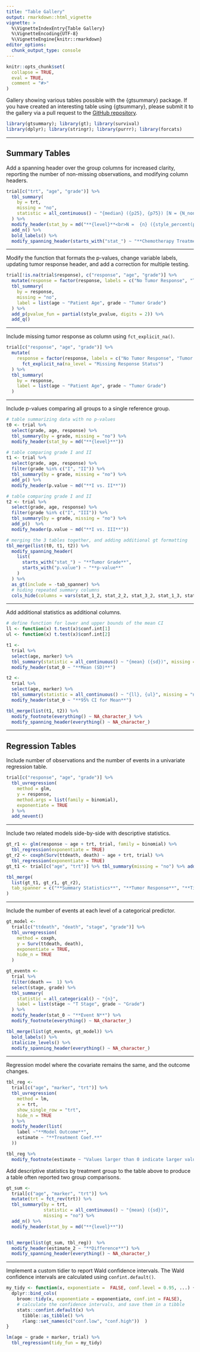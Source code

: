 ```yaml
---
title: "Table Gallery"
output: rmarkdown::html_vignette
vignette: >
  %\VignetteIndexEntry{Table Gallery}
  %\VignetteEncoding{UTF-8}
  %\VignetteEngine{knitr::rmarkdown}
editor_options: 
  chunk_output_type: console
---
```


```r
knitr::opts_chunk$set(
  collapse = TRUE,
  eval = TRUE,
  comment = "#>"
)
```

Gallery showing various tables possible with the {gtsummary} package.  If you have created an interesting table using {gtsummary}, please submit it to the gallery via a pull request to the [GitHub repository](https://github.com/ddsjoberg/gtsummary).

```r
library(gtsummary); library(gt); library(survival)
library(dplyr); library(stringr); library(purrr); library(forcats)
```

---

## Summary Tables

Add a spanning header over the group columns for increased clarity, reporting the number of non-missing observations, and modifying column headers.
```r
trial[c("trt", "age", "grade")] %>%
  tbl_summary(
    by = trt, 
    missing = "no",
    statistic = all_continuous() ~ "{median} ({p25}, {p75}) [N = {N_nonmiss}]"
  ) %>%
  modify_header(stat_by = md("**{level}**<br>N =  {n} ({style_percent(p)}%)")) %>%
  add_n() %>%
  bold_labels() %>%
  modify_spanning_header(starts_with("stat_") ~ "**Chemotherapy Treatment**")
```

---

Modify the function that formats the p-values, change variable labels, updating tumor response header, and add a correction for multiple testing.
```r
trial[!is.na(trial$response), c("response", "age", "grade")] %>%
  mutate(response = factor(response, labels = c("No Tumor Response", "Tumor Responded"))) %>%
  tbl_summary(
    by = response, 
    missing = "no",
    label = list(age ~ "Patient Age", grade ~ "Tumor Grade")
  ) %>%
  add_p(pvalue_fun = partial(style_pvalue, digits = 2)) %>%
  add_q()
```

---

Include missing tumor response as column using `fct_explicit_na()`.

```r
trial[c("response", "age", "grade")] %>%
  mutate(
    response = factor(response, labels = c("No Tumor Response", "Tumor Responded")) %>% 
      fct_explicit_na(na_level = "Missing Response Status")
  ) %>%
  tbl_summary(
    by = response, 
    label = list(age ~ "Patient Age", grade ~ "Tumor Grade")
  )  
```

---

Include p-values comparing all groups to a single reference group.

```r
# table summarizing data with no p-values
t0 <- trial %>%
  select(grade, age, response) %>%
  tbl_summary(by = grade, missing = "no") %>%
  modify_header(stat_by = md("**{level}**"))

# table comparing grade I and II
t1 <- trial %>%
  select(grade, age, response) %>%
  filter(grade %in% c("I", "II")) %>%
  tbl_summary(by = grade, missing = "no") %>%
  add_p() %>%
  modify_header(p.value ~ md("**I vs. II**"))

# table comparing grade I and II
t2 <- trial %>%
  select(grade, age, response) %>%
  filter(grade %in% c("I", "III")) %>%
  tbl_summary(by = grade, missing = "no") %>%
  add_p()  %>%
  modify_header(p.value ~ md("**I vs. III**"))

# merging the 3 tables together, and adding additional gt formatting
tbl_merge(list(t0, t1, t2)) %>%
  modify_spanning_header(
    list(
      starts_with("stat_") ~ "**Tumor Grade**",
      starts_with("p.value") ~ "**p-value**"
    )
  ) %>%
  as_gt(include = -tab_spanner) %>%
  # hiding repeated summary columns
  cols_hide(columns = vars(stat_1_2, stat_2_2, stat_3_2, stat_1_3, stat_2_3, stat_3_3))
```

---

Add additional statistics as additional columns.

```r
# define function for lower and upper bounds of the mean CI
ll <- function(x) t.test(x)$conf.int[1]
ul <- function(x) t.test(x)$conf.int[2]

t1 <-
  trial %>%
  select(age, marker) %>%
  tbl_summary(statistic = all_continuous() ~ "{mean} ({sd})", missing = "no") %>%
  modify_header(stat_0 ~ "**Mean (SD)**")

t2 <-
  trial %>%
  select(age, marker) %>%
  tbl_summary(statistic = all_continuous() ~ "{ll}, {ul}", missing = "no") %>%
  modify_header(stat_0 ~ "**95% CI for Mean**")

tbl_merge(list(t1, t2)) %>%
  modify_footnote(everything() ~ NA_character_) %>%
  modify_spanning_header(everything() ~ NA_character_)
```

---

## Regression Tables

Include number of observations and the number of events in a univariate regression table.
```r
trial[c("response", "age", "grade")] %>%
  tbl_uvregression(
    method = glm,
    y = response, 
    method.args = list(family = binomial),
    exponentiate = TRUE
  ) %>%
  add_nevent()
```

---

Include two related models side-by-side with descriptive statistics.
```r
gt_r1 <- glm(response ~ age + trt, trial, family = binomial) %>%
  tbl_regression(exponentiate = TRUE)
gt_r2 <- coxph(Surv(ttdeath, death) ~ age + trt, trial) %>%
  tbl_regression(exponentiate = TRUE)
gt_t1 <- trial[c("age", "trt")] %>% tbl_summary(missing = "no") %>% add_n()

tbl_merge(
  list(gt_t1, gt_r1, gt_r2),
  tab_spanner = c("**Summary Statistics**", "**Tumor Response**", "**Time to Death**")
)
```

---

Include the number of events at each level of a categorical predictor.
```r
gt_model <-
  trial[c("ttdeath", "death", "stage", "grade")] %>%
  tbl_uvregression(
    method = coxph,
    y = Surv(ttdeath, death), 
    exponentiate = TRUE,
    hide_n = TRUE
  )

gt_eventn <-
  trial %>%
  filter(death ==  1) %>%
  select(stage, grade) %>%
  tbl_summary(
    statistic = all_categorical() ~ "{n}",
    label = list(stage ~ "T Stage", grade ~ "Grade")
  ) %>%
  modify_header(stat_0 ~ "**Event N**") %>%
  modify_footnote(everything() ~ NA_character_)

tbl_merge(list(gt_eventn, gt_model)) %>%
  bold_labels() %>%
  italicize_levels() %>%
  modify_spanning_header(everything() ~ NA_character_)
```

---

Regression model where the covariate remains the same, and the outcome changes.

```r
tbl_reg <-
  trial[c("age", "marker", "trt")] %>%
  tbl_uvregression(
    method = lm,
    x = trt,
    show_single_row = "trt",
    hide_n = TRUE
  ) %>%
  modify_header(list(
    label ~"**Model Outcome**",
    estimate ~ "**Treatment Coef.**"
  )) 

tbl_reg %>%
  modify_footnote(estimate ~ "Values larger than 0 indicate larger values in the Drug group.")
```

Add descriptive statistics by treatment group to the table above to produce a table often reported two group comparisons.

```r
gt_sum <- 
  trial[c("age", "marker", "trt")] %>%
  mutate(trt = fct_rev(trt)) %>%
  tbl_summary(by = trt, 
              statistic = all_continuous() ~ "{mean} ({sd})",
              missing = "no") %>%
  add_n() %>%
  modify_header(stat_by = md("**{level}**"))


tbl_merge(list(gt_sum, tbl_reg))  %>%
  modify_header(estimate_2 ~ "**Difference**") %>%
  modify_spanning_header(everything() ~ NA_character_)
```

---

Implement a custom tidier to report Wald confidence intervals.
The Wald confidence intervals are calculated using `confint.default()`.

```r
my_tidy <- function(x, exponentiate =  FALSE, conf.level = 0.95, ...) {
  dplyr::bind_cols(
    broom::tidy(x, exponentiate = exponentiate, conf.int = FALSE),
    # calculate the confidence intervals, and save them in a tibble
    stats::confint.default(x) %>%
      tibble::as_tibble() %>%
      rlang::set_names(c("conf.low", "conf.high"))  )
}

lm(age ~ grade + marker, trial) %>%
  tbl_regression(tidy_fun = my_tidy)
```
